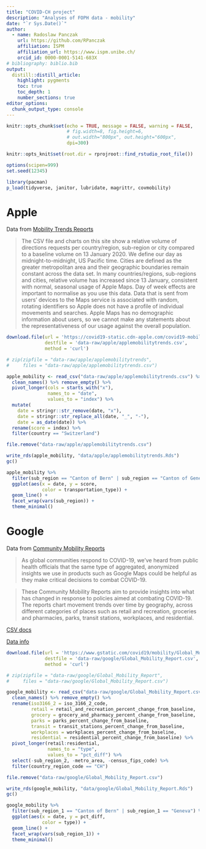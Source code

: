 ```yaml
---
title: "COVID-CH project"
description: "Analyses of FOPH data - mobility"
date: "`r Sys.Date()`"
author:
  - name: Radoslaw Panczak 
    url: https://github.com/RPanczak
    affiliation: ISPM
    affiliation_url: https://www.ispm.unibe.ch/
    orcid_id: 0000-0001-5141-683X
# bibliography: biblio.bib
output:
  distill::distill_article:
    highlight: pygments
    toc: true
    toc_depth: 1
    number_sections: true
editor_options: 
  chunk_output_type: console
---
```


<!-- ------------------------------------------------------------ --> 
<!-- ------------------------------------------------------------ --> 

```r
knitr::opts_chunk$set(echo = TRUE, message = FALSE, warning = FALSE, 
                      # fig.width=8, fig.height=6, 
                      # out.width="800px", out.height="600px",
                      dpi=300)

knitr::opts_knit$set(root.dir = rprojroot::find_rstudio_root_file())

options(scipen=999)
set.seed(12345)

library(pacman) 
p_load(tidyverse, janitor, lubridate, magrittr, covmobility)
```

<!-- ------------------------------------------------------------ --> 

# Apple

Data from [Mobility Trends Reports](https://covid19.apple.com/mobility)

> The CSV file and charts on this site show a relative volume of directions requests per country/region, sub-region or city compared to a baseline volume on 13 January 2020. We define our day as midnight-to-midnight, US Pacific time. Cities are defined as the greater metropolitan area and their geographic boundaries remain constant across the data set. In many countries/regions, sub-regions and cities, relative volume has increased since 13 January, consistent with normal, seasonal usage of Apple Maps. Day of week effects are important to normalise as you use this data. Data that is sent from users’ devices to the Maps service is associated with random, rotating identifiers so Apple does not have a profile of individual movements and searches. Apple Maps has no demographic information about users, so we cannot make any statements about the representativeness of our usage against the overall population.

```r
download.file(url = 'https://covid19-static.cdn-apple.com/covid19-mobility-data/2202HotfixDev10/v3/en-us/applemobilitytrends-2021-11-14.csv',
              destfile = 'data-raw/apple/applemobilitytrends.csv',
              method = 'curl')

# zip(zipfile = "data-raw/apple/applemobilitytrends", 
#     files = "data-raw/apple/applemobilitytrends.csv")

apple_mobility <- read_csv("data-raw/apple/applemobilitytrends.csv") %>%
  clean_names() %>% remove_empty() %>% 
  pivot_longer(cols = starts_with("x"), 
               names_to = "date", 
               values_to = "index") %>%
  mutate(
    date = stringr::str_remove(date, "x"),
    date = stringr::str_replace_all(date, "_", "-"),
    date = as_date(date)) %>%
  rename(score = index) %>% 
  filter(country == "Switzerland")

file.remove("data-raw/apple/applemobilitytrends.csv")

write_rds(apple_mobility, "data/apple/applemobilitytrends.Rds")
gc()
```

```r
apple_mobility %>% 
  filter(sub_region == "Canton of Bern" | sub_region == "Canton of Geneva") %>% 
  ggplot(aes(x = date, y = score,
             color = transportation_type)) +
  geom_line() + 
  facet_wrap(vars(sub_region)) + 
  theme_minimal()
```

<!-- ------------------------------------------------------------ --> 

# Google

Data from [Community Mobility Reports](https://www.google.com/covid19/mobility/)

> As global communities respond to COVID-19, we've heard from public health officials that the same type of aggregated, anonymized insights we use in products such as Google Maps could be helpful as they make critical decisions to combat COVID-19.

> These Community Mobility Reports aim to provide insights into what has changed in response to policies aimed at combating COVID-19. The reports chart movement trends over time by geography, across different categories of places such as retail and recreation, groceries and pharmacies, parks, transit stations, workplaces, and residential.

[CSV docs](https://www.google.com/covid19/mobility/data_documentation.html?hl=en)

[Data info](https://support.google.com/covid19-mobility/answer/9824897?hl=en&ref_topic=9822927)

```r
download.file(url = 'https://www.gstatic.com/covid19/mobility/Global_Mobility_Report.csv',
              destfile = 'data-raw/google/Global_Mobility_Report.csv',
              method = 'curl')

# zip(zipfile = "data-raw/google/Global_Mobility_Report", 
#     files = "data-raw/google/Global_Mobility_Report.csv")

google_mobility <- read_csv("data-raw/google/Global_Mobility_Report.csv") %>%
  clean_names() %>% remove_empty() %>% 
  rename(iso3166_2 = iso_3166_2_code,
         retail = retail_and_recreation_percent_change_from_baseline,
         grocery = grocery_and_pharmacy_percent_change_from_baseline,
         parks = parks_percent_change_from_baseline,
         transit = transit_stations_percent_change_from_baseline,
         workplaces = workplaces_percent_change_from_baseline,
         residential = residential_percent_change_from_baseline) %>%
  pivot_longer(retail:residential, 
               names_to = "type", 
               values_to = "pct_diff") %>% 
  select(-sub_region_2, -metro_area, -census_fips_code) %>% 
  filter(country_region_code == "CH")

file.remove("data-raw/google/Global_Mobility_Report.csv")

write_rds(google_mobility, "data/google/Global_Mobility_Report.Rds")
gc()
```

```r
google_mobility %>% 
  filter(sub_region_1 == "Canton of Bern" | sub_region_1 == "Geneva") %>% 
  ggplot(aes(x = date, y = pct_diff,
             color = type)) +
  geom_line() + 
  facet_wrap(vars(sub_region_1)) + 
  theme_minimal()
```
